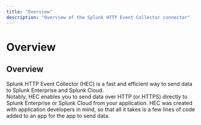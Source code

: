 ```yaml
---
title: "Overview"
description: "Overview of the Splunk HTTP Event Collector connector"
---
```


# Overview

## Overview

Splunk HTTP Event Collector (HEC) is a fast and efficient way to send data to Splunk Enterprise and Splunk Cloud.<br/>Notably, HEC enables you to send data over HTTP (or HTTPS) directly to Splunk Enterprise or Splunk Cloud from your application. HEC was created with application developers in mind, so that all it takes is a few lines of code added to an app for the app to send data.
